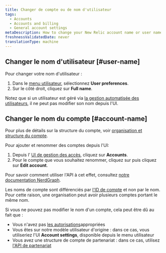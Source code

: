 ```yaml
---
title: Changer de compte ou de nom d'utilisateur
tags:
  - Accounts
  - Accounts and billing
  - General account settings
metaDescription: How to change your New Relic account name or user name.
freshnessValidatedDate: never
translationType: machine
---
```


## Changer le nom d&apos;utilisateur [#user-name]

Pour changer votre nom d&apos;utilisateur :

1. Dans le [menu utilisateur](/docs/accounts/accounts-billing/general-account-settings/intro-account-settings), sélectionnez <DNT>**User preferences**</DNT>.
2. Sur le côté droit, cliquez sur <DNT>**Full name**</DNT>.

Notez que si un utilisateur est géré via [la gestion automatisée des utilisateurs](/docs/accounts/accounts/automated-user-management/automated-user-provisioning-single-sign), il ne peut pas modifier son nom depuis l&apos;UI.

## Changer le nom du compte [#account-name]

Pour plus de détails sur la structure du compte, voir [organisation et structure du compte](/docs/accounts/accounts-billing/account-structure/new-relic-account-structure).

Pour ajouter et renommer des comptes depuis l&apos;UI:

1. Depuis l’ [UI de gestion des accès](https://one.newrelic.com/admin-portal/organizations/organization-detail), cliquez sur <DNT>**Accounts**</DNT>.
2. Pour le compte que vous souhaitez renommer, cliquez sur <Icon name="fe-more-horizontal" /> puis cliquez sur <DNT>**Edit account**</DNT>.

Pour savoir comment utiliser l&apos;API à cet effet, consultez [notre documentation NerdGraph](/docs/apis/nerdgraph/examples/manage-accounts-nerdgraph).

Les noms de compte sont différenciés par [l&apos;ID de compte](/docs/accounts/accounts-billing/account-structure/account-id) et non par le nom. Pour cette raison, une organisation peut avoir plusieurs comptes portant le même nom.

Si vous ne pouvez pas modifier le nom d&apos;un compte, cela peut être dû au fait que :

* Vous n&apos;avez pas [les autorisations](/docs/accounts/accounts-billing/new-relic-one-user-management/user-management-concepts/#admin-settings)appropriées
* Vous êtes sur notre modèle utilisateur d&apos;origine : dans ce cas, vous utiliseriez l&apos;UI <DNT>**Account settings**</DNT>, disponible depuis le menu utilisateur
* Vous avez une structure de compte de partenariat : dans ce cas, utilisez [l&apos;API de partenariat](/docs/new-relic-partnerships/partnerships/partner-api/partnership-api-account-object)